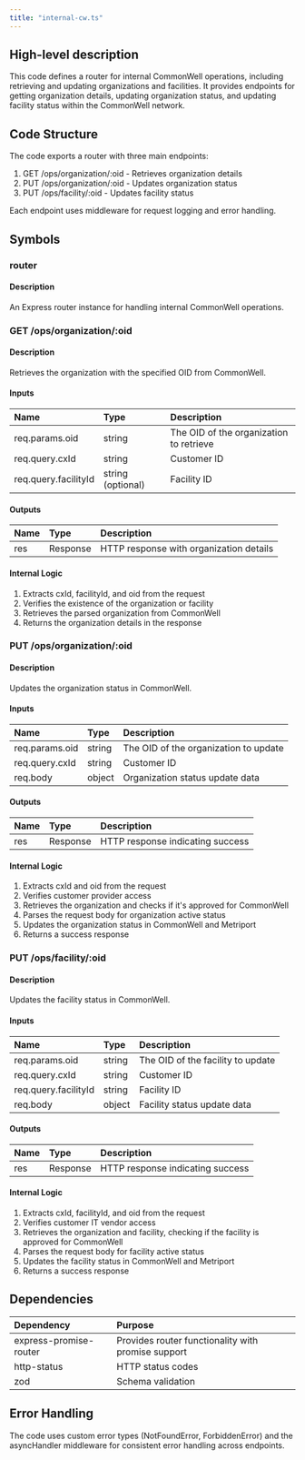 ```yaml
---
title: "internal-cw.ts"
---
```


## High-level description
This code defines a router for internal CommonWell operations, including retrieving and updating organizations and facilities. It provides endpoints for getting organization details, updating organization status, and updating facility status within the CommonWell network.

## Code Structure
The code exports a router with three main endpoints:
1. GET /ops/organization/:oid - Retrieves organization details
2. PUT /ops/organization/:oid - Updates organization status
3. PUT /ops/facility/:oid - Updates facility status

Each endpoint uses middleware for request logging and error handling.

## Symbols

### router
#### Description
An Express router instance for handling internal CommonWell operations.

### GET /ops/organization/:oid
#### Description
Retrieves the organization with the specified OID from CommonWell.

#### Inputs
| Name | Type | Description |
|:-----|:-----|:------------|
| req.params.oid | string | The OID of the organization to retrieve |
| req.query.cxId | string | Customer ID |
| req.query.facilityId | string (optional) | Facility ID |

#### Outputs
| Name | Type | Description |
|:-----|:-----|:------------|
| res | Response | HTTP response with organization details |

#### Internal Logic
1. Extracts cxId, facilityId, and oid from the request
2. Verifies the existence of the organization or facility
3. Retrieves the parsed organization from CommonWell
4. Returns the organization details in the response

### PUT /ops/organization/:oid
#### Description
Updates the organization status in CommonWell.

#### Inputs
| Name | Type | Description |
|:-----|:-----|:------------|
| req.params.oid | string | The OID of the organization to update |
| req.query.cxId | string | Customer ID |
| req.body | object | Organization status update data |

#### Outputs
| Name | Type | Description |
|:-----|:-----|:------------|
| res | Response | HTTP response indicating success |

#### Internal Logic
1. Extracts cxId and oid from the request
2. Verifies customer provider access
3. Retrieves the organization and checks if it's approved for CommonWell
4. Parses the request body for organization active status
5. Updates the organization status in CommonWell and Metriport
6. Returns a success response

### PUT /ops/facility/:oid
#### Description
Updates the facility status in CommonWell.

#### Inputs
| Name | Type | Description |
|:-----|:-----|:------------|
| req.params.oid | string | The OID of the facility to update |
| req.query.cxId | string | Customer ID |
| req.query.facilityId | string | Facility ID |
| req.body | object | Facility status update data |

#### Outputs
| Name | Type | Description |
|:-----|:-----|:------------|
| res | Response | HTTP response indicating success |

#### Internal Logic
1. Extracts cxId, facilityId, and oid from the request
2. Verifies customer IT vendor access
3. Retrieves the organization and facility, checking if the facility is approved for CommonWell
4. Parses the request body for facility active status
5. Updates the facility status in CommonWell and Metriport
6. Returns a success response

## Dependencies
| Dependency | Purpose |
|:-----------|:--------|
| express-promise-router | Provides router functionality with promise support |
| http-status | HTTP status codes |
| zod | Schema validation |

## Error Handling
The code uses custom error types (NotFoundError, ForbiddenError) and the asyncHandler middleware for consistent error handling across endpoints.